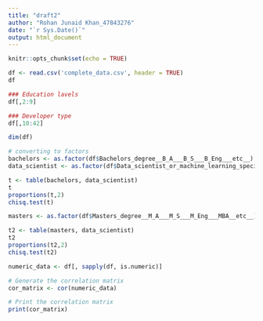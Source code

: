 ---
title: "draft2"
author: "Rohan Junaid Khan_47843276"
date: "`r Sys.Date()`"
output: html_document
---

```{r setup, include=FALSE}
knitr::opts_chunk$set(echo = TRUE)
```

```{r}
df <- read.csv('complete_data.csv', header = TRUE)
df
```

```{r}
### Education lavels
df[,2:9]
```

```{r}
### Developer type
df[,10:42]
```

```{r}
dim(df)
```



```{r}
# converting to factors
bachelors <- as.factor(df$Bachelors_degree__B_A___B_S___B_Eng___etc__)
data_scientist <- as.factor(df$Data_scientist_or_machine_learning_specialist)
```

```{r}
t <- table(bachelors, data_scientist)
t
proportions(t,2)
chisq.test(t)
```
```{r}
masters <- as.factor(df$Masters_degree__M_A___M_S___M_Eng___MBA__etc__)
```

```{r}
t2 <- table(masters, data_scientist)
t2
proportions(t2,2)
chisq.test(t2)
```



```{r}
numeric_data <- df[, sapply(df, is.numeric)]

# Generate the correlation matrix
cor_matrix <- cor(numeric_data)

# Print the correlation matrix
print(cor_matrix)
```

